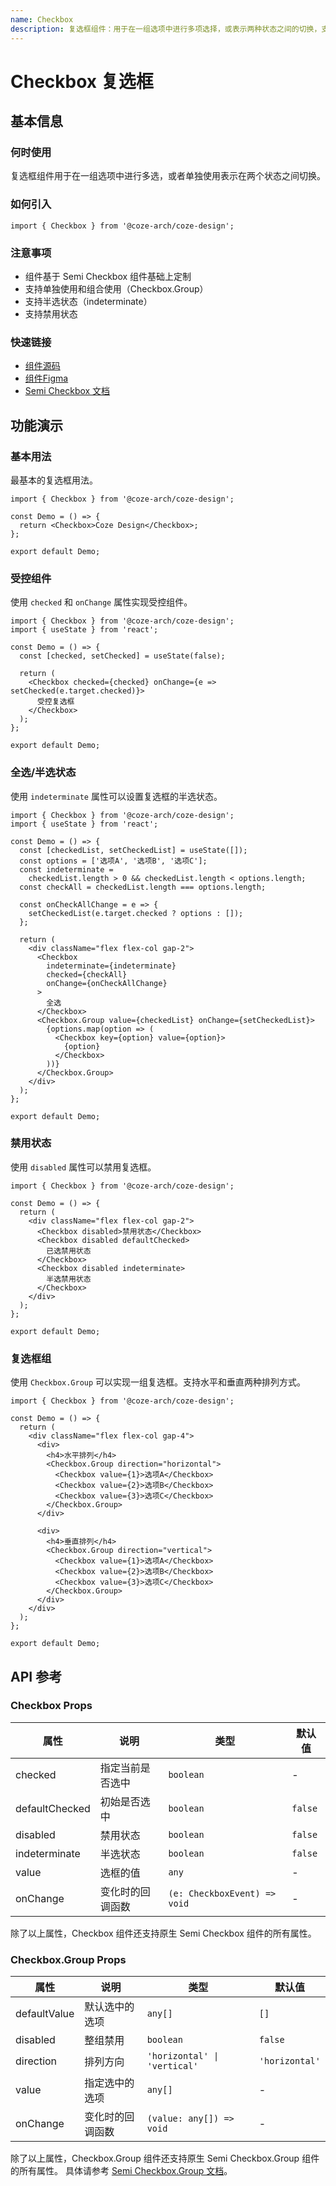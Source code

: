 ```yaml
---
name: Checkbox
description: 复选框组件：用于在一组选项中进行多项选择，或表示两种状态之间的切换，支持单独使用和组合使用。
---
```


# Checkbox 复选框

## 基本信息

### 何时使用

复选框组件用于在一组选项中进行多选，或者单独使用表示在两个状态之间切换。

### 如何引入

```tsx
import { Checkbox } from '@coze-arch/coze-design';
```

### 注意事项

- 组件基于 Semi Checkbox 组件基础上定制
- 支持单独使用和组合使用（Checkbox.Group）
- 支持半选状态（indeterminate）
- 支持禁用状态

### 快速链接

- [组件源码](https://code.byted.org/obric/bot-studio-monorepo/tree/master/packages/components/coze-design/src/components/checkbox)
- [组件Figma](https://www.figma.com/design/mbTx00rwR5YumfWuxAXAIH/CDS-2.0?node-id=10696-161792&m=dev)
- [Semi Checkbox 文档](https://semi.design/zh-CN/input/checkbox)

## 功能演示

### 基本用法

最基本的复选框用法。

```tsx preview
import { Checkbox } from '@coze-arch/coze-design';

const Demo = () => {
  return <Checkbox>Coze Design</Checkbox>;
};

export default Demo;
```

### 受控组件

使用 `checked` 和 `onChange` 属性实现受控组件。

```tsx preview
import { Checkbox } from '@coze-arch/coze-design';
import { useState } from 'react';

const Demo = () => {
  const [checked, setChecked] = useState(false);

  return (
    <Checkbox checked={checked} onChange={e => setChecked(e.target.checked)}>
      受控复选框
    </Checkbox>
  );
};

export default Demo;
```

### 全选/半选状态

使用 `indeterminate` 属性可以设置复选框的半选状态。

```tsx preview
import { Checkbox } from '@coze-arch/coze-design';
import { useState } from 'react';

const Demo = () => {
  const [checkedList, setCheckedList] = useState([]);
  const options = ['选项A', '选项B', '选项C'];
  const indeterminate =
    checkedList.length > 0 && checkedList.length < options.length;
  const checkAll = checkedList.length === options.length;

  const onCheckAllChange = e => {
    setCheckedList(e.target.checked ? options : []);
  };

  return (
    <div className="flex flex-col gap-2">
      <Checkbox
        indeterminate={indeterminate}
        checked={checkAll}
        onChange={onCheckAllChange}
      >
        全选
      </Checkbox>
      <Checkbox.Group value={checkedList} onChange={setCheckedList}>
        {options.map(option => (
          <Checkbox key={option} value={option}>
            {option}
          </Checkbox>
        ))}
      </Checkbox.Group>
    </div>
  );
};

export default Demo;
```

### 禁用状态

使用 `disabled` 属性可以禁用复选框。

```tsx preview
import { Checkbox } from '@coze-arch/coze-design';

const Demo = () => {
  return (
    <div className="flex flex-col gap-2">
      <Checkbox disabled>禁用状态</Checkbox>
      <Checkbox disabled defaultChecked>
        已选禁用状态
      </Checkbox>
      <Checkbox disabled indeterminate>
        半选禁用状态
      </Checkbox>
    </div>
  );
};

export default Demo;
```

### 复选框组

使用 `Checkbox.Group` 可以实现一组复选框。支持水平和垂直两种排列方式。

```tsx preview
import { Checkbox } from '@coze-arch/coze-design';

const Demo = () => {
  return (
    <div className="flex flex-col gap-4">
      <div>
        <h4>水平排列</h4>
        <Checkbox.Group direction="horizontal">
          <Checkbox value={1}>选项A</Checkbox>
          <Checkbox value={2}>选项B</Checkbox>
          <Checkbox value={3}>选项C</Checkbox>
        </Checkbox.Group>
      </div>

      <div>
        <h4>垂直排列</h4>
        <Checkbox.Group direction="vertical">
          <Checkbox value={1}>选项A</Checkbox>
          <Checkbox value={2}>选项B</Checkbox>
          <Checkbox value={3}>选项C</Checkbox>
        </Checkbox.Group>
      </div>
    </div>
  );
};

export default Demo;
```

## API 参考

### Checkbox Props

| 属性           | 说明             | 类型                         | 默认值  |
| -------------- | ---------------- | ---------------------------- | ------- |
| checked        | 指定当前是否选中 | `boolean`                    | -       |
| defaultChecked | 初始是否选中     | `boolean`                    | `false` |
| disabled       | 禁用状态         | `boolean`                    | `false` |
| indeterminate  | 半选状态         | `boolean`                    | `false` |
| value          | 选框的值         | `any`                        | -       |
| onChange       | 变化时的回调函数 | `(e: CheckboxEvent) => void` | -       |

除了以上属性，Checkbox 组件还支持原生 Semi Checkbox 组件的所有属性。

### Checkbox.Group Props

| 属性         | 说明             | 类型                         | 默认值         |
| ------------ | ---------------- | ---------------------------- | -------------- |
| defaultValue | 默认选中的选项   | `any[]`                      | `[]`           |
| disabled     | 整组禁用         | `boolean`                    | `false`        |
| direction    | 排列方向         | `'horizontal' \| 'vertical'` | `'horizontal'` |
| value        | 指定选中的选项   | `any[]`                      | -              |
| onChange     | 变化时的回调函数 | `(value: any[]) => void`     | -              |

除了以上属性，Checkbox.Group 组件还支持原生 Semi Checkbox.Group 组件的所有属性。 具体请参考 [Semi Checkbox.Group 文档](https://semi.design/zh-CN/input/checkbox#API参考)。
